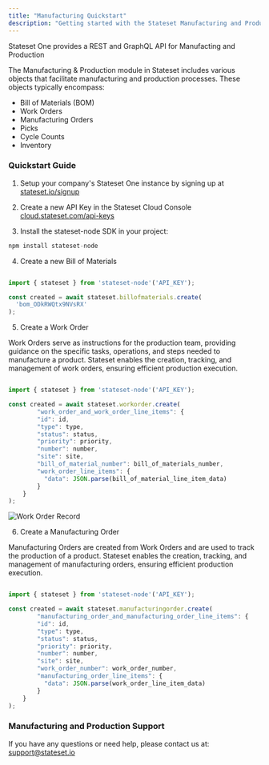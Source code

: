 ```yaml
---
title: "Manufacturing Quickstart"
description: "Getting started with the Stateset Manufacturing and Production API"
---
```


Stateset One provides a REST and GraphQL API for Manufacting and Production

The Manufacturing & Production module in Stateset includes various objects that facilitate manufacturing and production processes. These objects typically encompass:

- Bill of Materials (BOM)
- Work Orders
- Manufacturing Orders
- Picks
- Cycle Counts
- Inventory

### Quickstart Guide

1) Setup your company's Stateset One instance by signing up at <a href="https://stateset.io/signup">stateset.io/signup</a>

2) Create a new API Key in the Stateset Cloud Console <a href="https://cloud.stateset.com/api-keys">cloud.stateset.com/api-keys</a>

3) Install the stateset-node SDK in your project:

```jsx
npm install stateset-node
```

4) Create a new Bill of Materials

```jsx javascript   

import { stateset } from 'stateset-node'('API_KEY');

const created = await stateset.billofmaterials.create(
  'bom_ODkRWQtx9NVsRX'
);

```


5) Create a Work Order

Work Orders serve as instructions for the production team, providing guidance on the specific tasks, operations, and steps needed to manufacture a product. Stateset enables the creation, tracking, and management of work orders, ensuring efficient production execution.

```jsx javascript

import { stateset } from 'stateset-node'('API_KEY');

const created = await stateset.workorder.create(
        "work_order_and_work_order_line_items": {
        "id": id,
        "type": type,
        "status": status,
        "priority": priority,
        "number": number,
        "site": site,
        "bill_of_material_number": bill_of_materials_number,
        "work_order_line_items": {
          "data": JSON.parse(bill_of_material_line_item_data)
        }
    }
);

```

![Work Order Record](/images/manufacturing/workorder.png)


6) Create a Manufacturing Order

Manufacturing Orders are created from Work Orders and are used to track the production of a product. Stateset enables the creation, tracking, and management of manufacturing orders, ensuring efficient production execution.

```jsx javascript

import { stateset } from 'stateset-node'('API_KEY');

const created = await stateset.manufacturingorder.create(
        "manufacturing_order_and_manufacturing_order_line_items": {
        "id": id,
        "type": type,
        "status": status,
        "priority": priority,
        "number": number,
        "site": site,
        "work_order_number": work_order_number,
        "manufacturing_order_line_items": {
          "data": JSON.parse(work_order_line_item_data)
        }
    }
);

```

### Manufacturing and Production Support

If you have any questions or need help, please contact us at: <a href="mailTo:support@stateset.io">support@stateset.io</a>